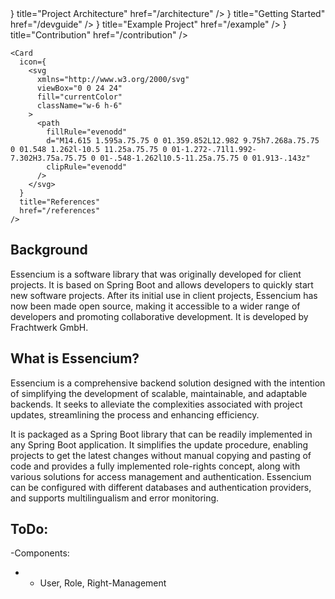 

<Cards>
  <Card
    icon={
      <svg
        xmlns="http://www.w3.org/2000/svg"
        fill="none"
        viewBox="0 0 24 24"
        strokeWidth={1.5}
        stroke="currentColor"
        className="w-6 h-6"
      >
        <path
          strokeLinecap="round"
          strokeLinejoin="round"
          d="M15.75 17.25v3.375c0 .621-.504 1.125-1.125 1.125h-9.75a1.125 1.125 0 01-1.125-1.125V7.875c0-.621.504-1.125 1.125-1.125H6.75a9.06 9.06 0 011.5.124m7.5 10.376h3.375c.621 0 1.125-.504 1.125-1.125V11.25c0-4.46-3.243-8.161-7.5-8.876a9.06 9.06 0 00-1.5-.124H9.375c-.621 0-1.125.504-1.125 1.125v3.5m7.5 10.375H9.375a1.125 1.125 0 01-1.125-1.125v-9.25m12 6.625v-1.875a3.375 3.375 0 00-3.375-3.375h-1.5a1.125 1.125 0 01-1.125-1.125v-1.5a3.375 3.375 0 00-3.375-3.375H9.75"
        />
      </svg>
    }
    title="Project Architecture"
    href="/architecture"
  />
  <Card
    icon={
      <svg
        xmlns="http://www.w3.org/2000/svg"
        fill="none"
        viewBox="0 0 24 24"
        strokeWidth={1.5}
        stroke="currentColor"
        className="w-6 h-6"
      >
        <path
          strokeLinecap="round"
          strokeLinejoin="round"
          d="M9.813 15.904L9 18.75l-.813-2.846a4.5 4.5 0 00-3.09-3.09L2.25 12l2.846-.813a4.5 4.5 0 003.09-3.09L9 5.25l.813 2.846a4.5 4.5 0 003.09 3.09L15.75 12l-2.846.813a4.5 4.5 0 00-3.09 3.09zM18.259 8.715L18 9.75l-.259-1.035a3.375 3.375 0 00-2.455-2.456L14.25 6l1.036-.259a3.375 3.375 0 002.455-2.456L18 2.25l.259 1.035a3.375 3.375 0 002.456 2.456L21.75 6l-1.035.259a3.375 3.375 0 00-2.456 2.456zM16.894 20.567L16.5 21.75l-.394-1.183a2.25 2.25 0 00-1.423-1.423L13.5 18.75l1.183-.394a2.25 2.25 0 001.423-1.423l.394-1.183.394 1.183a2.25 2.25 0 001.423 1.423l1.183.394-1.183.394a2.25 2.25 0 00-1.423 1.423z"
        />
      </svg>
    }
    title="Getting Started"
    href="/devguide"
  />
    <Card
      icon={
        <svg
          xmlns="http://www.w3.org/2000/svg"
          fill="none"
          viewBox="0 0 24 24"
          strokeWidth={1.5}
          stroke="currentColor"
          className="w-6 h-6"
        >
          <path
            strokeLinecap="round"
            strokeLinejoin="round"
            d="M9.813 15.904L9 18.75l-.813-2.846a4.5 4.5 0 00-3.09-3.09L2.25 12l2.846-.813a4.5 4.5 0 003.09-3.09L9 5.25l.813 2.846a4.5 4.5 0 003.09 3.09L15.75 12l-2.846.813a4.5 4.5 0 00-3.09 3.09zM18.259 8.715L18 9.75l-.259-1.035a3.375 3.375 0 00-2.455-2.456L14.25 6l1.036-.259a3.375 3.375 0 002.455-2.456L18 2.25l.259 1.035a3.375 3.375 0 002.456 2.456L21.75 6l-1.035.259a3.375 3.375 0 00-2.456 2.456zM16.894 20.567L16.5 21.75l-.394-1.183a2.25 2.25 0 00-1.423-1.423L13.5 18.75l1.183-.394a2.25 2.25 0 001.423-1.423l.394-1.183.394 1.183a2.25 2.25 0 001.423 1.423l1.183.394-1.183.394a2.25 2.25 0 00-1.423 1.423z"
          />
        </svg>
      }
      title="Example Project"
      href="/example"
    />
  <Card
    icon={
      <svg
        xmlns="http://www.w3.org/2000/svg"
        viewBox="0 0 24 24"
        fill="currentColor"
        className="w-6 h-6"
      >
        <path
          fillRule="evenodd"
          d="M14.615 1.595a.75.75 0 01.359.852L12.982 9.75h7.268a.75.75 0 01.548 1.262l-10.5 11.25a.75.75 0 01-1.272-.71l1.992-7.302H3.75a.75.75 0 01-.548-1.262l10.5-11.25a.75.75 0 01.913-.143z"
          clipRule="evenodd"
        />
      </svg>
    }
    title="Contribution"
    href="/contribution"
  />

    <Card
      icon={
        <svg
          xmlns="http://www.w3.org/2000/svg"
          viewBox="0 0 24 24"
          fill="currentColor"
          className="w-6 h-6"
        >
          <path
            fillRule="evenodd"
            d="M14.615 1.595a.75.75 0 01.359.852L12.982 9.75h7.268a.75.75 0 01.548 1.262l-10.5 11.25a.75.75 0 01-1.272-.71l1.992-7.302H3.75a.75.75 0 01-.548-1.262l10.5-11.25a.75.75 0 01.913-.143z"
            clipRule="evenodd"
          />
        </svg>
      }
      title="References"
      href="/references"
    />
</Cards>

## Background

Essencium is a software library that was originally developed for client projects. It is based on Spring Boot and allows developers to quickly start new software projects. After its initial use in client projects, Essencium has now been made open source, making it accessible to a wider range of developers and promoting collaborative development. It is developed by Frachtwerk GmbH.

## What is Essencium?

Essencium is a comprehensive backend solution designed with the intention of simplifying the development of scalable, maintainable, and adaptable backends. It seeks to alleviate the complexities associated with project updates, streamlining the process and enhancing efficiency.

It is packaged as a Spring Boot library that can be readily implemented in any Spring Boot application. It simplifies the update procedure, enabling projects to get the latest changes without manual copying and pasting of code and provides a fully implemented role-rights concept, along with various solutions for access management and authentication. Essencium can be configured with different databases and authentication providers, and supports multilingualism and error monitoring.

## ToDo:
-Components:
- - User, Role, Right-Management